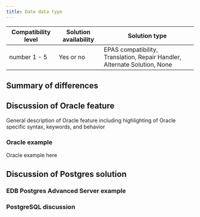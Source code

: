 ```yaml
---
title: Date data type
---
```


| Compatibility level  | Solution availability | Solution type |
|----------------------|-----------------------|---------------|
| number 1 - 5         |    Yes or no          | EPAS compatibility, Translation, Repair Handler, Alternate Solution, None |

## Summary of differences

## Discussion of Oracle feature

General description of Oracle feature including highlighting of Oracle specific syntax, keywords, and behavior

### Oracle example

Oracle example here

## Discussion of Postgres solution

### EDB Postgres Advanced Server example

### PostgreSQL discussion

